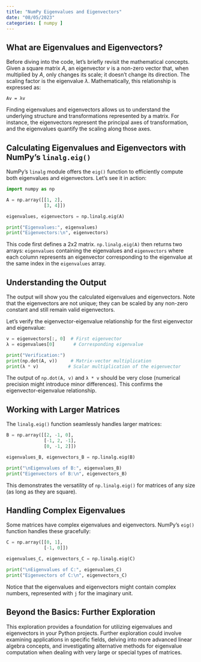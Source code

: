 ```yaml
---
title: "NumPy Eigenvalues and Eigenvectors"
date: "08/05/2023"
categories: [ numpy ]
---
```


## What are Eigenvalues and Eigenvectors?

Before diving into the code, let's briefly revisit the mathematical concepts.  Given a square matrix *A*, an eigenvector *v* is a non-zero vector that, when multiplied by *A*, only changes its scale; it doesn't change its direction.  The scaling factor is the eigenvalue *λ*.  Mathematically, this relationship is expressed as:

`Av = λv`

Finding eigenvalues and eigenvectors allows us to understand the underlying structure and transformations represented by a matrix.  For instance, the eigenvectors represent the principal axes of transformation, and the eigenvalues quantify the scaling along those axes.


## Calculating Eigenvalues and Eigenvectors with NumPy's `linalg.eig()`

NumPy's `linalg` module offers the `eig()` function to efficiently compute both eigenvalues and eigenvectors. Let's see it in action:

```python
import numpy as np

A = np.array([[1, 2],
              [3, 4]])

eigenvalues, eigenvectors = np.linalg.eig(A)

print("Eigenvalues:", eigenvalues)
print("Eigenvectors:\n", eigenvectors)
```

This code first defines a 2x2 matrix.  `np.linalg.eig(A)` then returns two arrays: `eigenvalues` containing the eigenvalues and `eigenvectors` where each column represents an eigenvector corresponding to the eigenvalue at the same index in the `eigenvalues` array.


## Understanding the Output

The output will show you the calculated eigenvalues and eigenvectors.  Note that the eigenvectors are not unique; they can be scaled by any non-zero constant and still remain valid eigenvectors.

Let's verify the eigenvector-eigenvalue relationship for the first eigenvector and eigenvalue:

```python
v = eigenvectors[:, 0]  # First eigenvector
λ = eigenvalues[0]       # Corresponding eigenvalue

print("Verification:")
print(np.dot(A, v))     # Matrix-vector multiplication
print(λ * v)           # Scalar multiplication of the eigenvector
```

The output of `np.dot(A, v)` and `λ * v` should be very close (numerical precision might introduce minor differences). This confirms the eigenvector-eigenvalue relationship.


##  Working with Larger Matrices

The `linalg.eig()` function seamlessly handles larger matrices:

```python
B = np.array([[2, -1, 0],
              [-1, 2, -1],
              [0, -1, 2]])

eigenvalues_B, eigenvectors_B = np.linalg.eig(B)

print("\nEigenvalues of B:", eigenvalues_B)
print("Eigenvectors of B:\n", eigenvectors_B)
```

This demonstrates the versatility of `np.linalg.eig()` for matrices of any size (as long as they are square).


## Handling Complex Eigenvalues

Some matrices have complex eigenvalues and eigenvectors. NumPy's `eig()` function handles these gracefully:

```python
C = np.array([[0, 1],
              [-1, 0]])

eigenvalues_C, eigenvectors_C = np.linalg.eig(C)

print("\nEigenvalues of C:", eigenvalues_C)
print("Eigenvectors of C:\n", eigenvectors_C)
```

Notice that the eigenvalues and eigenvectors might contain complex numbers, represented with `j` for the imaginary unit.


##  Beyond the Basics:  Further Exploration


This exploration provides a foundation for utilizing eigenvalues and eigenvectors in your Python projects.  Further exploration could involve examining applications in specific fields, delving into more advanced linear algebra concepts, and investigating alternative methods for eigenvalue computation when dealing with very large or special types of matrices.

